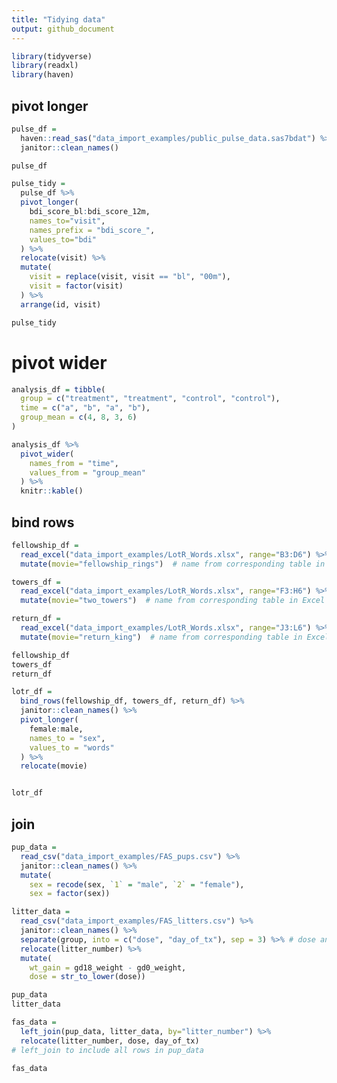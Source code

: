 ```yaml
---
title: "Tidying data"
output: github_document
---
```


```r
library(tidyverse)
library(readxl)
library(haven)
```

## pivot longer

```r

pulse_df = 
  haven::read_sas("data_import_examples/public_pulse_data.sas7bdat") %>%
  janitor::clean_names()

pulse_df

```
```r
pulse_tidy = 
  pulse_df %>%
  pivot_longer(
    bdi_score_bl:bdi_score_12m,
    names_to="visit",
    names_prefix = "bdi_score_",
    values_to="bdi"
  ) %>%
  relocate(visit) %>%
  mutate(
    visit = replace(visit, visit == "bl", "00m"),
    visit = factor(visit)
  ) %>%
  arrange(id, visit)

pulse_tidy

```

# pivot wider

```r

analysis_df = tibble(
  group = c("treatment", "treatment", "control", "control"),
  time = c("a", "b", "a", "b"),
  group_mean = c(4, 8, 3, 6)
)

analysis_df %>%
  pivot_wider(
    names_from = "time",
    values_from = "group_mean"
  ) %>%
  knitr::kable()


```



## bind rows

```r

fellowship_df = 
  read_excel("data_import_examples/LotR_Words.xlsx", range="B3:D6") %>%
  mutate(movie="fellowship_rings")  # name from corresponding table in Excel

towers_df = 
  read_excel("data_import_examples/LotR_Words.xlsx", range="F3:H6") %>%
  mutate(movie="two_towers")  # name from corresponding table in Excel

return_df = 
  read_excel("data_import_examples/LotR_Words.xlsx", range="J3:L6") %>%
  mutate(movie="return_king")  # name from corresponding table in Excel

fellowship_df
towers_df
return_df

lotr_df =
  bind_rows(fellowship_df, towers_df, return_df) %>%
  janitor::clean_names() %>%
  pivot_longer(
    female:male,
    names_to = "sex",
    values_to = "words"
  ) %>%
  relocate(movie)


lotr_df

```


## join 

```r

pup_data = 
  read_csv("data_import_examples/FAS_pups.csv") %>%
  janitor::clean_names() %>%
  mutate(
    sex = recode(sex, `1` = "male", `2` = "female"),
    sex = factor(sex)) 

litter_data = 
  read_csv("data_import_examples/FAS_litters.csv") %>%
  janitor::clean_names() %>%
  separate(group, into = c("dose", "day_of_tx"), sep = 3) %>% # dose and treatment column now
  relocate(litter_number) %>%
  mutate(
    wt_gain = gd18_weight - gd0_weight,
    dose = str_to_lower(dose))

pup_data
litter_data

```

```r

fas_data = 
  left_join(pup_data, litter_data, by="litter_number") %>%
  relocate(litter_number, dose, day_of_tx)
# left_join to include all rows in pup_data

fas_data

```





